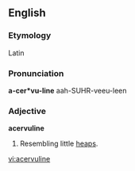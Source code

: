 ==English==

===Etymology===
Latin

===Pronunciation===
'''a-cer*vu-line'''
aah-SUHR-veeu-leen

===Adjective===
'''acervuline'''

# Resembling little [[heap]]s.

[[vi:acervuline]]